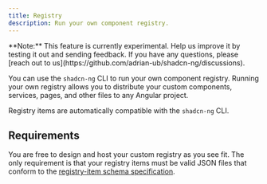 ```yaml
---
title: Registry
description: Run your own component registry.
---
```


<Callout>
  **Note:** This feature is currently experimental. Help us improve it by
  testing it out and sending feedback. If you have any questions, please [reach
  out to us](https://github.com/adrian-ub/shadcn-ng/discussions).
</Callout>

You can use the `shadcn-ng` CLI to run your own component registry. Running your own registry allows you to distribute your custom components, services, pages, and other files to any Angular project.

Registry items are automatically compatible with the `shadcn-ng` CLI.

## Requirements

You are free to design and host your custom registry as you see fit. The only requirement is that your registry items must be valid JSON files that conform to the [registry-item schema specification](/docs/registry/registry-item-json).
